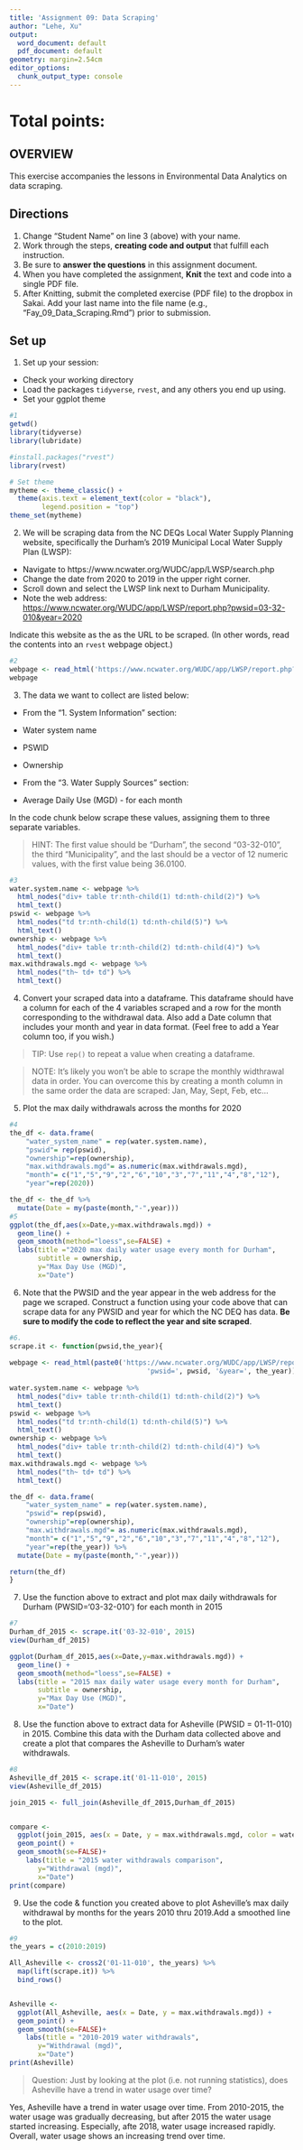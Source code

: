```yaml
---
title: 'Assignment 09: Data Scraping'
author: "Lehe, Xu"
output:
  word_document: default
  pdf_document: default
geometry: margin=2.54cm
editor_options:
  chunk_output_type: console
---
```


# Total points:

## OVERVIEW

This exercise accompanies the lessons in Environmental Data Analytics on data scraping. 

## Directions
1. Change "Student Name" on line 3 (above) with your name.
2. Work through the steps, **creating code and output** that fulfill each instruction.
3. Be sure to **answer the questions** in this assignment document.
4. When you have completed the assignment, **Knit** the text and code into a single PDF file.
5. After Knitting, submit the completed exercise (PDF file) to the dropbox in Sakai. Add your last name into the file name (e.g., "Fay_09_Data_Scraping.Rmd") prior to submission.


## Set up 
1. Set up your session:

* Check your working directory
* Load the packages `tidyverse`, `rvest`, and any others you end up using.
* Set your ggplot theme

```r
#1
getwd()
library(tidyverse)
library(lubridate)

#install.packages("rvest")
library(rvest)

# Set theme
mytheme <- theme_classic() +
  theme(axis.text = element_text(color = "black"), 
        legend.position = "top")
theme_set(mytheme)

```

2. We will be scraping data from the NC DEQs Local Water Supply Planning website, specifically the Durham's 2019 Municipal Local Water Supply Plan (LWSP): 
 * Navigate to https://www.ncwater.org/WUDC/app/LWSP/search.php
 * Change the date from 2020 to 2019 in the upper right corner.
 * Scroll down and select the LWSP link next to Durham Municipality. 
 * Note the web address: <https://www.ncwater.org/WUDC/app/LWSP/report.php?pwsid=03-32-010&year=2020>

Indicate this website as the as the URL to be scraped. (In other words, read the contents into an
`rvest` webpage object.)

```r
#2
webpage <- read_html('https://www.ncwater.org/WUDC/app/LWSP/report.php?pwsid=03-32-010&year=2020')
webpage

```

3. The data we want to collect are listed below:

* From the "1. System Information" section:
 * Water system name
 * PSWID
 * Ownership
 
* From the "3. Water Supply Sources" section:
 * Average Daily Use (MGD) - for each month

In the code chunk below scrape these values, assigning them to three separate variables.

>HINT: The first value should be "Durham", the second "03-32-010", the third "Municipality", and the last should be a vector of 12 numeric values, with the first value being 36.0100.

```r
#3
water.system.name <- webpage %>% 
  html_nodes("div+ table tr:nth-child(1) td:nth-child(2)") %>% 
  html_text()
pswid <- webpage %>% 
  html_nodes("td tr:nth-child(1) td:nth-child(5)") %>% 
  html_text()
ownership <- webpage %>% 
  html_nodes("div+ table tr:nth-child(2) td:nth-child(4)") %>% 
  html_text()
max.withdrawals.mgd <- webpage %>% 
  html_nodes("th~ td+ td") %>% 
  html_text()
```


4. Convert your scraped data into a dataframe. This dataframe should have a column for each of the 4 variables scraped and a row for the month corresponding to the withdrawal data. Also add a Date column that includes your month and year in data format. (Feel free to add a Year column too, if you wish.)

>TIP: Use `rep()` to repeat a value when creating a dataframe.

>NOTE: It's likely you won't be able to scrape the monthly widthrawal data in order. You can overcome this by creating a month column in the same order the data are scraped: Jan, May, Sept, Feb, etc...

5. Plot the max daily withdrawals across the months for 2020

```r
#4
the_df <- data.frame(
    "water_system_name" = rep(water.system.name),
    "pswid"= rep(pswid),
    "ownership"=rep(ownership),
    "max.withdrawals.mgd"= as.numeric(max.withdrawals.mgd),
    "month"= c("1","5","9","2","6","10","3","7","11","4","8","12"),
    "year"=rep(2020))

the_df <- the_df %>% 
  mutate(Date = my(paste(month,"-",year)))
#5
ggplot(the_df,aes(x=Date,y=max.withdrawals.mgd)) + 
  geom_line() + 
  geom_smooth(method="loess",se=FALSE) +
  labs(title ="2020 max daily water usage every month for Durham",
       subtitle = ownership,
       y="Max Day Use (MGD)",
       x="Date")

```

6. Note that the PWSID and the year appear in the web address for the page we scraped. Construct a function using your code above that can scrape data for any PWSID and year for which the NC DEQ has data. **Be sure to modify the code to reflect the year and site scraped**.

```r
#6.
scrape.it <- function(pwsid,the_year){
  
webpage <- read_html(paste0('https://www.ncwater.org/WUDC/app/LWSP/report.php?', 
                                  'pwsid=', pwsid, '&year=', the_year))
  
water.system.name <- webpage %>% 
  html_nodes("div+ table tr:nth-child(1) td:nth-child(2)") %>% 
  html_text()
pswid <- webpage %>% 
  html_nodes("td tr:nth-child(1) td:nth-child(5)") %>% 
  html_text()
ownership <- webpage %>% 
  html_nodes("div+ table tr:nth-child(2) td:nth-child(4)") %>% 
  html_text()
max.withdrawals.mgd <- webpage %>% 
  html_nodes("th~ td+ td") %>% 
  html_text()

the_df <- data.frame(
    "water_system_name" = rep(water.system.name),
    "pswid"= rep(pswid),
    "ownership"=rep(ownership),
    "max.withdrawals.mgd"= as.numeric(max.withdrawals.mgd),
    "month"= c("1","5","9","2","6","10","3","7","11","4","8","12"),
    "year"=rep(the_year)) %>%
  mutate(Date = my(paste(month,"-",year)))

return(the_df)
}

```

7. Use the function above to extract and plot max daily withdrawals for Durham (PWSID='03-32-010') for each month in 2015

```r
#7
Durham_df_2015 <- scrape.it('03-32-010', 2015)
view(Durham_df_2015)

ggplot(Durham_df_2015,aes(x=Date,y=max.withdrawals.mgd)) + 
  geom_line() + 
  geom_smooth(method="loess",se=FALSE) +
  labs(title = "2015 max daily water usage every month for Durham",
       subtitle = ownership,
       y="Max Day Use (MGD)",
       x="Date")
```

8. Use the function above to extract data for Asheville (PWSID = 01-11-010) in 2015. Combine this data with the Durham data collected above and create a plot that compares the Asheville to Durham's water withdrawals.

```r
#8
Asheville_df_2015 <- scrape.it('01-11-010', 2015)
view(Asheville_df_2015)

join_2015 <- full_join(Asheville_df_2015,Durham_df_2015)


compare <-
  ggplot(join_2015, aes(x = Date, y = max.withdrawals.mgd, color = water_system_name, shape = water_system_name)) +
  geom_point() +
  geom_smooth(se=FALSE)+
    labs(title = "2015 water withdrawals comparison",
       y="Withdrawal (mgd)",
       x="Date")
print(compare)

```


9. Use the code & function you created above to plot Asheville's max daily withdrawal by months for the years 2010 thru 2019.Add a smoothed line to the plot.

```r
#9
the_years = c(2010:2019)

All_Asheville <- cross2('01-11-010', the_years) %>% 
  map(lift(scrape.it)) %>% 
  bind_rows()


Asheville <-
  ggplot(All_Asheville, aes(x = Date, y = max.withdrawals.mgd)) +
  geom_point() +
  geom_smooth(se=FALSE)+
    labs(title = "2010-2019 water withdrawals",
       y="Withdrawal (mgd)",
       x="Date")
print(Asheville)


```

>Question: Just by looking at the plot (i.e. not running statistics), does Asheville have a trend in water usage over time?

Yes, Asheville have a trend in water usage over time. From 2010-2015, the water usage was gradually decreasing, but after 2015 the water usage started increasing. Especially, afte 2018, water usage increased rapidly. Overall, water usage shows an increasing trend over time. 